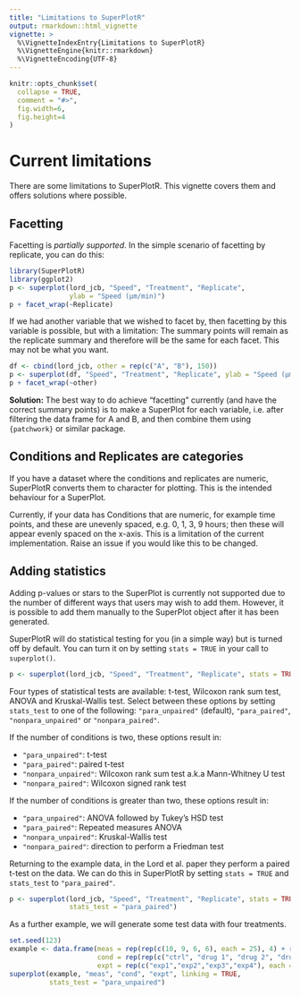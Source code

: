 ```yaml
---
title: "Limitations to SuperPlotR"
output: rmarkdown::html_vignette
vignette: >
  %\VignetteIndexEntry{Limitations to SuperPlotR}
  %\VignetteEngine{knitr::rmarkdown}
  %\VignetteEncoding{UTF-8}
---
```


```r
knitr::opts_chunk$set(
  collapse = TRUE,
  comment = "#>",
  fig.width=6,
  fig.height=4
)
```

# Current limitations

There are some limitations to SuperPlotR. This vignette covers them and offers
solutions where possible.

## Facetting

Facetting is _partially supported_. In the simple scenario of facetting by
replicate, you can do this:

```r
library(SuperPlotR)
library(ggplot2)
p <- superplot(lord_jcb, "Speed", "Treatment", "Replicate",
               ylab = "Speed (µm/min)")
p + facet_wrap(~Replicate)
```

If we had another variable that we wished to facet by, then facetting by this
variable is possible, but with a limitation: The summary points will remain as
the replicate summary and therefore will be the same for each facet.
This may not be what you want.

```r
df <- cbind(lord_jcb, other = rep(c("A", "B"), 150))
p <- superplot(df, "Speed", "Treatment", "Replicate", ylab = "Speed (µm/min)")
p + facet_wrap(~other)
```

**Solution:** The best way to do achieve "facetting" currently (and have the correct summary
points) is to make a SuperPlot for each variable, i.e. after filtering the data frame for A and B,
and then combine them using `{patchwork}` or similar package.

## Conditions and Replicates are categories

If you have a dataset where the conditions and replicates are numeric,
SuperPlotR converts them to character for plotting. This is the intended
behaviour for a SuperPlot.

Currently, if your data has Conditions that are numeric, for example time
points, and these are unevenly spaced, e.g. 0, 1, 3, 9 hours; then these will
appear evenly spaced on the x-axis. This is a limitation of the current
implementation. Raise an issue if you would like this to be changed.

## Adding statistics

Adding p-values or stars to the SuperPlot is currently not supported due to the
number of different ways that users may wish to add them. However, it is
possible to add them manually to the SuperPlot object after it has been
generated.

SuperPlotR will do statistical testing for you (in a simple way) but is turned
off by default. You can turn it on by setting `stats = TRUE` in your call to
`superplot()`.

```r
p <- superplot(lord_jcb, "Speed", "Treatment", "Replicate", stats = TRUE)
```

Four types of statistical tests are available: t-test, Wilcoxon rank sum test,
ANOVA and Kruskal-Wallis test. Select between these options by setting
`stats_test` to one of the following: `"para_unpaired"` (default),
`"para_paired"`, `"nonpara_unpaired"` or `"nonpara_paired"`.

If the number of conditions is two, these options result in:

- `"para_unpaired"`: t-test
- `"para_paired"`: paired t-test
- `"nonpara_unpaired"`: Wilcoxon rank sum test a.k.a Mann-Whitney U test
- `"nonpara_paired"`: Wilcoxon signed rank test

If the number of conditions is greater than two, these options result in:

- `"para_unpaired"`: ANOVA followed by Tukey's HSD test
- `"para_paired"`: Repeated measures ANOVA
- `"nonpara_unpaired"`: Kruskal-Wallis test
- `"nonpara_paired"`: direction to perform a Friedman test

Returning to the example data, in the Lord et al. paper they perform a paired
t-test on the data. We can do this in SuperPlotR by setting `stats = TRUE` and
`stats_test` to `"para_paired"`.

```r
p <- superplot(lord_jcb, "Speed", "Treatment", "Replicate", stats = TRUE,
               stats_test = "para_paired")
```

As a further example, we will generate some test data with four treatments.

```r
set.seed(123)
example <- data.frame(meas = rep(rep(c(10, 9, 6, 6), each = 25), 4) + rnorm(400),
                      cond = rep(rep(c("ctrl", "drug 1", "drug 2", "drug 3"), each = 25), 4),
                      expt = rep(c("exp1","exp2","exp3","exp4"), each = 100))
superplot(example, "meas", "cond", "expt", linking = TRUE,
          stats_test = "para_unpaired")
```
